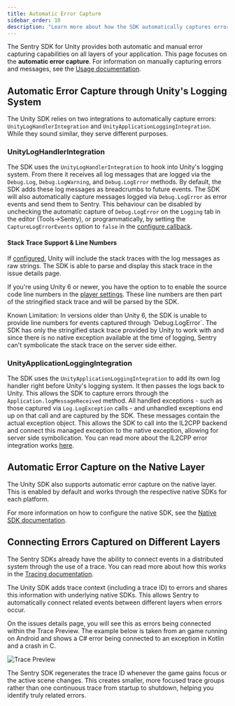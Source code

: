 ```yaml
---
title: Automatic Error Capture
sidebar_order: 10
description: "Learn more about how the SDK automatically captures errors and sends them to Sentry."
---
```


The Sentry SDK for Unity provides both automatic and manual error capturing capabilities on all layers of your application. This page focuses on the **automatic error capture**. For information on manually capturing errors and messages, see the [Usage documentation](/platforms/unity/usage/).

## Automatic Error Capture through Unity's Logging System

The Unity SDK relies on two integrations to automatically capture errors: `UnityLogHandlerIntegration` and `UnityApplicationLoggingIntegration`. While they sound similar, they serve different purposes.

### UnityLogHandlerIntegration

The SDK uses the `UnityLogHandlerIntegration` to hook into Unity's logging system. From there it receives all log messages that are logged via the `Debug.Log`, `Debug.LogWarning`, and `Debug.LogError` methods. By default, the SDK adds these log messages as breadcrumbs to future events. The SDK will also automatically capture messages logged via `Debug.LogError` as error events and send them to Sentry. This behaviour can be disabled by unchecking the automatic capture of `Debug.LogError` on the `Logging` tab in the editor (Tools->Sentry), or programmatically, by setting the `CaptureLogErrorEvents` option to `false` in the [configure callback](/platforms/unity/configuration/options/programmatic-configuration).

#### Stack Trace Support & Line Numbers

If [configured](https://docs.unity3d.com/6000.0/Documentation/Manual/stack-trace.html), Unity will include the stack traces with the log messages as raw strings. The SDK is able to parse and display this stack trace in the issue details page.

If you're using Unity 6 or newer, you have the option to to enable the source code line numbers in the [player settings](https://docs.unity3d.com/6000.0/Documentation/Manual/il2cpp-managed-stack-traces.html). These line numbers are then part of the stringified stack trace and will be parsed by the SDK.

<Alert>
Known Limitation: In versions older than Unity 6, the SDK is unable to provide line numbers for events captured through `Debug.LogError`. The SDK has only the stringified stack trace provided by Unity to work with and since there is no native exception available at the time of logging, Sentry can't symbolicate the stack trace on the server side either.
</Alert>

### UnityApplicationLoggingIntegration

The SDK uses the `UnityApplicationLoggingIntegration` to add its own log handler right before Unity's logging system. It then passes the logs back to Unity. This allows the SDK to capture errors through the `Application.logMessageReceived` method. All handled exceptions - such as those captured via `Log.LogException` calls - and unhandled exceptions end up on that call and are captured by the SDK. These messages contain the actual exception object. This allows the SDK to call into the IL2CPP backend and connect this managed exception to the native exception, allowing for server side symbolication. You can read more about the IL2CPP error integration works [here](/platforms/unity/configuration/il2cpp).

## Automatic Error Capture on the Native Layer

The Unity SDK also supports automatic error capture on the native layer. This is enabled by default and works through the respective native SDKs for each platform.

For more information on how to configure the native SDK, see the [Native SDK documentation](/platforms/unity/native-support/).

## Connecting Errors Captured on Different Layers

The Sentry SDKs already have the ability to connect events in a distributed system through the use of a trace. You can read more about how this works in the [Tracing documentation](/platforms/unity/tracing/).

The Unity SDK adds trace context (including a trace ID) to errors and shares this information with underlying native SDKs. This allows Sentry to automatically connect related events between different layers when errors occur.

On the issues details page, you will see this as errors being connected within the Trace Preview. The example below is taken from an game running on Android and shows a C# error being connected to an exception in Kotlin and a crash in C.

![Trace Preview](./img/trace-preview.png)

The Sentry SDK regenerates the trace ID whenever the game gains focus or the active scene changes. This creates smaller, more focused trace groups rather than one continuous trace from startup to shutdown, helping you identify truly related errors.
